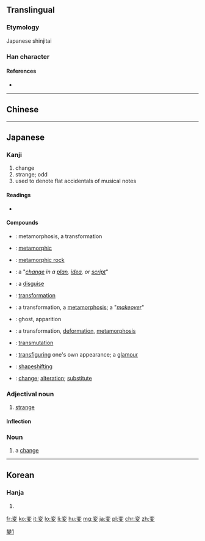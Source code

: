{{also|變|变}}
==Translingual==
{{ja-forms|変|[[变]]|[[變]]}}

===Etymology===
Japanese shinjitai {{Han simp|變|f=䜌|t=亦|nocap=y}}

===Han character===
{{Han char|rn=34|rad=夂|as=06|sn=9|four=|canj=YCHE|ids=⿱亦夂}}

====References====
* {{Han ref|kx=0245.101|dkj=05703|hdz=20869.080|uh=5909|ud=22793}}

[[Category:CJKV characters simplified differently in Japan and China|變1]]

----

==Chinese==
{{zh-see|變|v}}

----

==Japanese==

===Kanji===
{{ja-kanji|grade=4|rs=夊06|style=s|kyu=變}}

# change
# strange; odd
# used to denote flat accidentals of musical notes

====Readings====
* {{ja-readings|goon=[[へん]] (''hen'')|kanon=[[へん]] (''hen'')|kun=[[かわる]] (''kawaru''), [[かえる]] (''kaeru'')}}

====Compounds====
{{der-top|Compounds}}
* {{ja-l|変態|へんたい|hentai}}: metamorphosis, a transformation
* {{ja-l|変成|へんせい|hensei}}: [[metamorphic]]
* {{ja-l|変成岩|へんせいがん|henseigan}}: [[metamorphic rock]]
* {{ja-l|変更|へんこう|henkō}}: a "''[[change]] in a [[plan]], [[idea]], or [[script]]''"
* {{ja-l|変装|へんそう|hensō}}: a [[disguise]]
* {{ja-l|変身|へんしん|henshin}}: [[transformation]]
* {{ja-l|変化|へんか|henka}}: a transformation, a [[metamorphosis]]; a "''[[makeover]]''"
* {{ja-l|変化|へんげ|henge}}: ghost, apparition
* {{ja-l|変形|へんけい|henkei}}:  a transformation, [[deformation]], [[metamorphosis]]
* {{ja-l|変移|へんい|hen'i}}: [[transmutation]]
* {{ja-l|変貌|へんぼう|henbō}}: [[transfiguring]] one's own appearance; a [[glamour]]
* {{ja-l|変容|へんよう|hen'yō}}: [[shapeshifting]]
* {{ja-l|変わり|かわり|kawari}}: [[change]]; [[alteration]]; [[substitute]]
{{der-bottom}}

{{ja-kanjitab|へん|yomi=o}}

===Adjectival noun===
{{ja-adj|infl=na|へん|kyu=變}}

# [[strange]]
#: {{ja-usex|'''変'''な人|'''へん''' な ひと|a '''strange''' person}}

====Inflection====
{{ja-na|へん}}

===Noun===
{{ja-noun|へん|kyu=變}}

# a [[change]]

----

==Korean==

===Hanja===
{{ko-hanja|hangeul=[[변]]|eumhun=|rv=byeon|mr=pyŏn|y=pyen}}

# {{defn|lang=ko|sort=夊06}}

[[fr:変]]
[[ko:変]]
[[it:変]]
[[lo:変]]
[[li:変]]
[[hu:変]]
[[mg:変]]
[[ja:変]]
[[pl:変]]
[[chr:変]]
[[zh:変]]